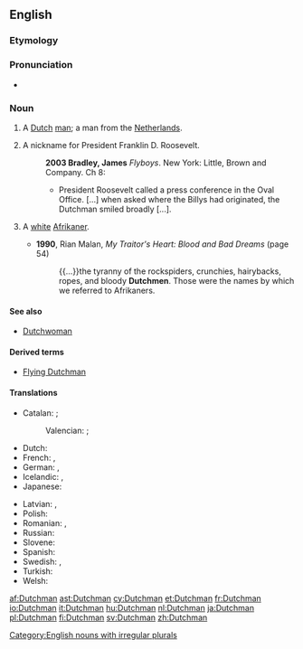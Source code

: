 ==English==

===Etymology===
{{suffix|Dutch|man}}

===Pronunciation===
* {{IPA|/ˈdʌtʃˌmən/|lang=en}}

===Noun===
{{en-noun|Dutchmen}}

# A [[Dutch]] [[man]]; a man from the [[Netherlands]].
# {{context|US|lang=en}} A nickname for President Franklin D. Roosevelt.
#: '''2003 Bradley, James''' ''Flyboys''. New York: Little, Brown and Company. Ch 8:
#:* President Roosevelt called a press conference in the Oval Office. [...] when asked where the Billys had originated, the Dutchman smiled broadly [...].
# {{context|South Africa|derogatory|offensive|ethnic slur|lang=en}} A [[white]] [[Afrikaner]].
#* '''1990''', Rian Malan, ''My Traitor's Heart: Blood and Bad Dreams'' (page 54)
#*: {{...}}the tyranny of the rockspiders, crunchies, hairybacks, ropes, and bloody '''Dutchmen'''. Those were the names by which we referred to Afrikaners.

====See also====
* [[Dutchwoman]]

====Derived terms====
* [[Flying Dutchman]]

====Translations====
{{trans-top|a Dutch man}}
* Catalan: {{t+|ca|neerlandès|m}}; {{qualifier|dated}} {{t+|ca|holandès|m}}
*: Valencian: {{t+|ca|neerlandés|m}}; {{qualifier|dated}} {{t+|ca|holandés|m}}
* Dutch: {{t+|nl|Nederlander|m}}
* French: {{t+|fr|Néerlandais|m}}, {{t+|fr|Hollandais|m}}
* German: {{t+|de|Niederländer|m}}, {{t+|de|Holländer|m}}
* Icelandic: {{t-|is|Hollendingur|m}}, {{t-|is|Niðurlendingur|m}}
* Japanese: {{t-|ja|オランダ人|tr=Oranda-jin|sc=Jpan}}
{{trans-mid}}
* Latvian: {{t-|lv|holandietis|m}}, {{t-|lv|nīderlandietis|m}}
* Polish: {{t+|pl|Holender|m}}
* Romanian: {{t-|ro|olandez|m}}, {{t-|ro|olandezi|m-p}}
* Russian: {{t+|ru|голландец|m|tr=gollándec}}
* Slovene: {{t-|sl|Nizozémec|m}}
* Spanish: {{t+|es|holandés|m}}
* Swedish: {{t+|sv|nederländare}}, {{t+|sv|holländare}}
* Turkish: {{t+|tr|Hollandalı}}
* Welsh: {{t+|cy|Iseldirwr|m}}
{{trans-bottom}}

[[Category:English nouns with irregular plurals]]

[[af:Dutchman]]
[[ast:Dutchman]]
[[cy:Dutchman]]
[[et:Dutchman]]
[[fr:Dutchman]]
[[io:Dutchman]]
[[it:Dutchman]]
[[hu:Dutchman]]
[[nl:Dutchman]]
[[ja:Dutchman]]
[[pl:Dutchman]]
[[fi:Dutchman]]
[[sv:Dutchman]]
[[zh:Dutchman]]